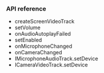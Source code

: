 <PlatformWrapper platform="web">

### API reference

* <Link to="{{Global.API_REF_WEB_ROOT}}/interfaces/iagorartc.html#createscreenvideotrack">createScreenVideoTrack</Link>
* <Link to="{{Global.API_REF_WEB_ROOT}}/interfaces/ilocalaudiotrack.html#setvolume">setVolume</Link>
* <Link to="{{Global.API_REF_WEB_ROOT}}/interfaces/iagorartc.html#onaudioautoplayfailed">onAudioAutoplayFailed</Link>
* <Link to="{{Global.API_REF_WEB_ROOT}}/interfaces/ilocalvideotrack.html#setenabled">setEnabled</Link>
* <Link to="{{Global.API_REF_WEB_ROOT}}/interfaces/iagorartc.html#onmicrophonechanged">onMicrophoneChanged</Link>
* <Link to="{{Global.API_REF_WEB_ROOT}}/interfaces/iagorartc.html#oncamerachanged">onCameraChanged</Link>
* <Link to="{{Global.API_REF_WEB_ROOT}}/interfaces/imicrophoneaudiotrack.html#setdevice">IMicrophoneAudioTrack.setDevice</Link>
* <Link to="{{Global.API_REF_WEB_ROOT}}/interfaces/icameravideotrack.html#setdevice">ICameraVideoTrack.setDevice</Link>

</PlatformWrapper>
